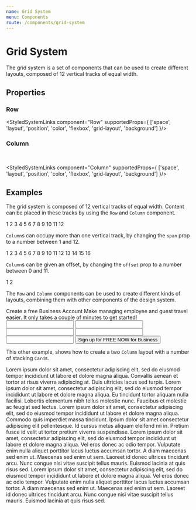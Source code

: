 ```yaml
---
name: Grid System
menu: Components
route: /components/grid-system
---
```



# Grid System

The grid system is a set of components that can be used to create different layouts, composed of 12 vertical tracks of equal width.

## Properties

### Row

<StyledSystemLinks component="Row" supportedProps={ ['space', 'layout', 'position', 'color', 'flexbox', 'grid-layout', 'background'] }/>

### Column

<ColumnPropsTable /><br/>

<StyledSystemLinks component="Column" supportedProps={ ['space', 'layout', 'position', 'color', 'flexbox', 'grid-layout', 'background'] }/>

## Examples

The grid system is composed of 12 vertical tracks of equal width. Content can be placed in these tracks by using the `Row` and `Column` component.

<Playground>
<Row>
  <Column>
    <Box bg="#f1f2f4" textAlign="center">1</Box>
  </Column>
  <Column>
    <Box bg="#f1f2f4" textAlign="center">2</Box>
  </Column>
  <Column>
    <Box bg="#f1f2f4" textAlign="center">3</Box>
  </Column>
  <Column>
    <Box bg="#f1f2f4" textAlign="center">4</Box>
  </Column>
  <Column>
    <Box bg="#f1f2f4" textAlign="center">5</Box>
  </Column>
  <Column>
    <Box bg="#f1f2f4" textAlign="center">6</Box>
  </Column>
  <Column>
    <Box bg="#f1f2f4" textAlign="center">7</Box>
  </Column>
  <Column>
    <Box bg="#f1f2f4" textAlign="center">8</Box>
  </Column>
  <Column>
    <Box bg="#f1f2f4" textAlign="center">9</Box>
  </Column>
  <Column>
    <Box bg="#f1f2f4" textAlign="center">10</Box>
  </Column>
  <Column>
    <Box bg="#f1f2f4" textAlign="center">11</Box>
  </Column>
  <Column>
    <Box bg="#f1f2f4" textAlign="center">12</Box>
  </Column>
</Row>
</Playground>

`Column`s can occupy more than one vertical track, by changing the `span` prop to a number between 1 and 12.

<Playground>
<Row mb={3}>
  <Column span={2}>
    <Box bg="#f1f2f4" textAlign="center">1</Box>
  </Column>
  <Column span={2}>
    <Box bg="#f1f2f4" textAlign="center">2</Box>
  </Column>
  <Column span={2}>
    <Box bg="#f1f2f4" textAlign="center">3</Box>
  </Column>
  <Column span={2}>
    <Box bg="#f1f2f4" textAlign="center">4</Box>
  </Column>
  <Column span={2}>
    <Box bg="#f1f2f4" textAlign="center">5</Box>
  </Column>
  <Column span={2}>
    <Box bg="#f1f2f4" textAlign="center">6</Box>
  </Column>
</Row>
<Row mb={3}>
  <Column span={3}>
    <Box bg="#f1f2f4" textAlign="center">7</Box>
  </Column>
  <Column span={3}>
    <Box bg="#f1f2f4" textAlign="center">8</Box>
  </Column>
  <Column span={3}>
    <Box bg="#f1f2f4" textAlign="center">9</Box>
  </Column>
  <Column span={3}>
    <Box bg="#f1f2f4" textAlign="center">10</Box>
  </Column>
</Row>
<Row mb={3}>
  <Column span={4}>
    <Box bg="#f1f2f4" textAlign="center">11</Box>
  </Column>
  <Column span={4}>
    <Box bg="#f1f2f4" textAlign="center">12</Box>
  </Column>
  <Column span={4}>
    <Box bg="#f1f2f4" textAlign="center">13</Box>
  </Column>
</Row>
<Row mb={3}>
  <Column span={6}>
    <Box bg="#f1f2f4" textAlign="center">14</Box>
  </Column>
  <Column span={6}>
    <Box bg="#f1f2f4" textAlign="center">15</Box>
  </Column>
</Row>
<Row>
  <Column span={12}>
    <Box bg="#f1f2f4" textAlign="center">16</Box>
  </Column>
</Row>
</Playground>

`Column`s can be given an offset, by changing the `offset` prop to a number between 0 and 11.

<Playground>
  <Row>
    <Column span={2} offset={2}>
      <Box bg="#f1f2f4" textAlign="center">1</Box>
    </Column>
    <Column span={2} offset={4}>
      <Box bg="#f1f2f4" textAlign="center">2</Box>
    </Column>
  </Row>
</Playground>

The `Row` and `Column` components can be used to create different kinds of layouts, combining them with other components of the design system.

<Playground>
<Row mb={3}>
  <Column span={12}>
    <Headline as="h2">Create a free Business Account</Headline>
    <Text as="p">
      Make managing employee and guest travel easier. It only takes a couple
      of minutes to get started!
    </Text>
  </Column>
</Row>
<Row mb={3}>
  <Column span={6}>
    <Input label="First Name" width="100%" />
  </Column>
  <Column span={6}>
    <Input label="Last Name" width="100%" />
  </Column>
</Row>
<Row mb={3}>
  <Column span={6}>
    <Input label="Email" width="100%" />
  </Column>
  <Column span={2}>
    <Input label="Area Code" width="100%" />
  </Column>
  <Column span={4}>
    <Input label="Phone Number" width="100%" />
  </Column>
</Row>
<Row>
  <Column span={6} offset={6}>
    <Button width="100%">Sign up for FREE NOW for Business</Button>
  </Column>
</Row>
</Playground>

This other example, shows how to create a two `Column` layout with a number of stacking `Card`s.

<Playground>
<Box bg="#f1f2f4" p={3}>
  <Row>
    <Column span={6}>
      <Card level={100} mb={3}>
        <Text as="p">
          Lorem ipsum dolor sit amet, consectetur adipiscing elit, sed do
          eiusmod tempor incididunt ut labore et dolore magna aliqua.
          Convallis aenean et tortor at risus viverra adipiscing at. Duis
          ultricies lacus sed turpis.
        </Text>
      </Card>
      <Card level={100} mb={3}>
        <Text as="p">
          Lorem ipsum dolor sit amet, consectetur adipiscing elit, sed do
          eiusmod tempor incididunt ut labore et dolore magna aliqua. Eu
          tincidunt tortor aliquam nulla facilisi. Lobortis elementum nibh
          tellus molestie nunc. Faucibus et molestie ac feugiat sed lectus.
        </Text>
      </Card>
      <Card level={100}>
        <Text as="p">
          Lorem ipsum dolor sit amet, consectetur adipiscing elit, sed do
          eiusmod tempor incididunt ut labore et dolore magna aliqua. Commodo
          quis imperdiet massa tincidunt. Ipsum dolor sit amet consectetur
          adipiscing elit pellentesque. Id cursus metus aliquam eleifend mi
          in. Pretium fusce id velit ut tortor pretium viverra suspendisse.
        </Text>
      </Card>
    </Column>
    <Column span={6}>
      <Card level={100} mb={3}>
        <Text as="p">
          Lorem ipsum dolor sit amet, consectetur adipiscing elit, sed do
          eiusmod tempor incididunt ut labore et dolore magna aliqua. Vel eros
          donec ac odio tempor. Vulputate enim nulla aliquet porttitor lacus
          luctus accumsan tortor. A diam maecenas sed enim ut. Maecenas sed
          enim ut sem. Laoreet id donec ultrices tincidunt arcu. Nunc congue
          nisi vitae suscipit tellus mauris. Euismod lacinia at quis risus
          sed.
        </Text>
      </Card>
      <Card level={100} mb={3}>
        <Text as="p">
          Lorem ipsum dolor sit amet, consectetur adipiscing elit, sed do
          eiusmod tempor incididunt ut labore et dolore magna aliqua. Vel eros
          donec ac odio tempor. Vulputate enim nulla aliquet porttitor lacus
          luctus accumsan tortor. A diam maecenas sed enim ut. Maecenas sed
          enim ut sem. Laoreet id donec ultrices tincidunt arcu. Nunc congue
          nisi vitae suscipit tellus mauris. Euismod lacinia at quis risus
          sed.
        </Text>
      </Card>
    </Column>
  </Row>
</Box>
</Playground>
